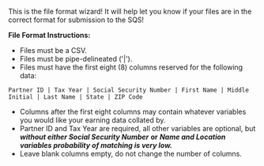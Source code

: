 This is the file format wizard! It will help let you know if your files are in the correct format for submission to the SQS!


**File Format Instructions:**
* Files must be a CSV.
* Files must be pipe-delineated ('|').
* Files must have the first eight (8) columns reserved for the following data:


`Partner ID | Tax Year | Social Security Number | First Name | Middle Initial | Last Name | State | ZIP Code`


* Columns after the first eight columns may contain whatever variables you would like your earning data collated by.
* Partner ID and Tax Year are required, all other variables are optional, but ***without either Social Security Number*** **or** ***Name and Location variables probability of matching is very low.***
* Leave blank columns empty, do not change the number of columns.